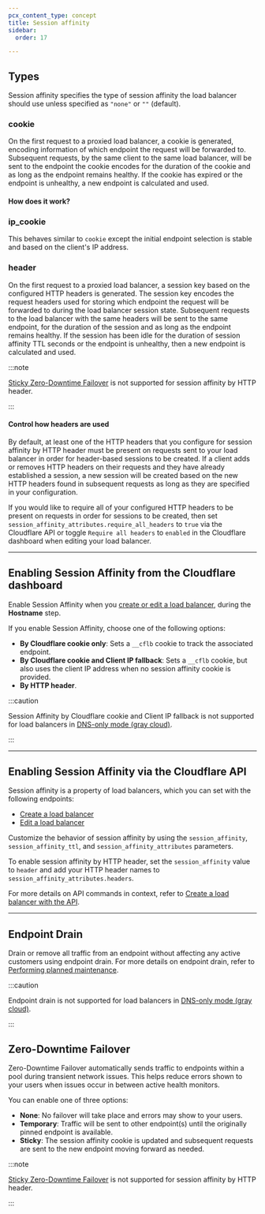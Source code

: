 ```yaml
---
pcx_content_type: concept
title: Session affinity
sidebar:
  order: 17

---
```



<Render file="session-affinity-definition" />

## Types

Session affinity specifies the type of session affinity the load balancer should use unless specified as `"none"` or `""` (default).

### cookie

On the first request to a proxied load balancer, a cookie is generated, encoding information of which endpoint the request will be forwarded to. Subsequent requests, by the same client to the same load balancer, will be sent to the endpoint the cookie encodes for the duration of the cookie and as long as the endpoint remains healthy. If the cookie has expired or the endpoint is unhealthy, a new endpoint is calculated and used.

#### How does it work?

<Render file="session-affinity-by-cookie-process" />

### ip\_cookie

This behaves similar to `cookie` except the initial endpoint selection is stable and based on the client's IP address.

### header

On the first request to a proxied load balancer, a session key based on the configured HTTP headers is generated. The session key encodes the request headers used for storing which endpoint the request will be forwarded to during the load balancer session state. Subsequent requests to the load balancer with the same headers will be sent to the same endpoint, for the duration of the session and as long as the endpoint remains healthy. If the session has been idle for the duration of session affinity TTL seconds or the endpoint is unhealthy, then a new endpoint is calculated and used.

:::note


[Sticky Zero-Downtime Failover](/load-balancing/understand-basics/session-affinity/#zero-downtime-failover) is not supported for session affinity by HTTP header.


:::

#### Control how headers are used

By default, at least one of the HTTP headers that you configure for session affinity by HTTP header must be present on requests sent to your load balancer in order for header-based sessions to be created. If a client adds or removes HTTP headers on their requests and they have already established a session, a new session will be created based on the new HTTP headers found in subsequent requests as long as they are specified in your configuration.

If you would like to require all of your configured HTTP headers to be present on requests in order for sessions to be created, then set `session_affinity_attributes.require_all_headers` to `true` via the Cloudflare API or toggle `Require all headers` to `enabled` in the Cloudflare dashboard when editing your load balancer.

***

## Enabling Session Affinity from the Cloudflare dashboard

Enable Session Affinity when you [create or edit a load balancer](/load-balancing/load-balancers/create-load-balancer/), during the **Hostname** step.

If you enable Session Affinity, choose one of the following options:

* **By Cloudflare cookie only**: Sets a `__cflb` cookie to track the associated endpoint.
* **By Cloudflare cookie and Client IP fallback**: Sets a `__cflb` cookie, but also uses the client IP address when no session affinity cookie is provided.
* **By HTTP header**.

:::caution


Session Affinity by Cloudflare cookie and Client IP fallback is not supported for load balancers in [DNS-only mode (gray cloud)](/load-balancing/understand-basics/proxy-modes/).


:::

***

## Enabling Session Affinity via the Cloudflare API

Session affinity is a property of load balancers, which you can set with the following endpoints:

* [Create a load balancer](/api/operations/load-balancers-create-load-balancer)
* [Edit a load balancer](/api/operations/load-balancers-update-load-balancer)

Customize the behavior of session affinity by using the `session_affinity`, `session_affinity_ttl`, and `session_affinity_attributes` parameters.

To enable session affinity by HTTP header, set the `session_affinity` value to `header` and add your
HTTP header names to `session_affinity_attributes.headers`.

For more details on API commands in context, refer to [Create a load balancer with the API](/load-balancing/load-balancers/create-load-balancer/).

***

## Endpoint Drain

Drain or remove all traffic from an endpoint without affecting any active customers using endpoint drain. For more details on endpoint drain, refer to [Performing planned maintenance](/load-balancing/additional-options/planned-maintenance/#gradual-rotation).

:::caution


Endpoint drain is not supported for load balancers in [DNS-only mode (gray cloud)](/load-balancing/understand-basics/proxy-modes/).


:::

## Zero-Downtime Failover

Zero-Downtime Failover automatically sends traffic to endpoints within a pool during transient network issues. This helps reduce errors shown to your users when issues occur in between active health monitors.

You can enable one of three options:

* **None**: No failover will take place and errors may show to your users.
* **Temporary**: Traffic will be sent to other endpoint(s) until the originally pinned endpoint is available.
* **Sticky**: The session affinity cookie is updated and subsequent requests are sent to the new endpoint moving forward as needed.

:::note


[Sticky Zero-Downtime Failover](/load-balancing/understand-basics/session-affinity/#zero-downtime-failover) is not supported for session affinity by HTTP header.


:::
